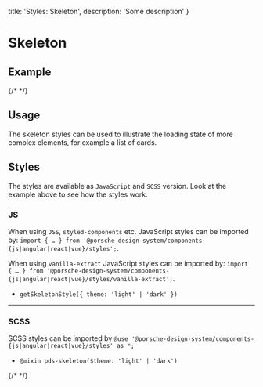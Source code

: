   title: 'Styles: Skeleton',
  description: 'Some description'
}

# Skeleton

## Example

{/* <Playground :frameworkMarkup="codeExample" :externalStackBlitzDependencies="['styled-components']"><ExampleStylesSkeleton /></Playground> */}

## Usage

The skeleton styles can be used to illustrate the loading state of more complex elements, for example a list of cards.

## Styles

The styles are available as `JavaScript` and `SCSS` version. Look at the example above to see how the styles work.

### JS

When using `JSS`, `styled-components` etc. JavaScript styles can be imported by:
`import { … } from '@porsche-design-system/components-{js|angular|react|vue}/styles';`.

When using `vanilla-extract` JavaScript styles can be imported by:
`import { … } from '@porsche-design-system/components-{js|angular|react|vue}/styles/vanilla-extract';`.

- `getSkeletonStyle({ theme: 'light' | 'dark' })`

---

### SCSS

SCSS styles can be imported by `@use '@porsche-design-system/components-{js|angular|react|vue}/styles' as *;`

- `@mixin pds-skeleton($theme: 'light' | 'dark')`

{/* <script lang="ts">

  @Component({
  components: {
  ExampleStylesSkeleton
},
})
  codeExample = getStylesSkeletonCodeSamples();

  public mounted(): void {
  adjustSelectedFramework(this.codeExample);
}
}
</script> */}

